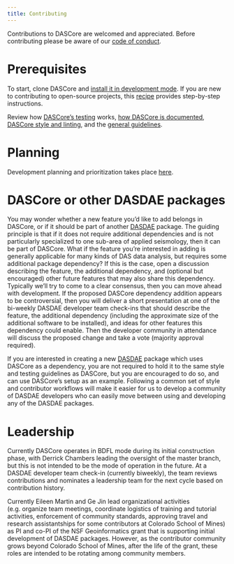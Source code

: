 ```yaml
---
title: Contributing
---
```


Contributions to DASCore are welcomed and appreciated. Before contributing
please be aware of our [code of conduct](code_of_conduct.qmd).

# Prerequisites

To start, clone DASCore and [install it in development mode](dev_install.qmd). If you are new to contributing to open-source projects, this [recipe](../recipes/how_to_contribute.qmd) provides step-by-step instructions.

Review how [DASCore's testing](testing.qmd) works, [how DASCore is documented](documentation.qmd),
[DASCore style and linting](style_and_linting.qmd), and the [general guidelines](general_guidelines.qmd).



# Planning

Development planning and prioritization takes place [here](https://github.com/orgs/DASDAE/projects/2).

# DASCore or other DASDAE packages

You may wonder whether a new feature you'd like to add belongs in DASCore, or if it should be part of another [DASDAE](https://github.com/DASDAE) package. The guiding principle is that if it does not require additional dependencies and is not particularly specialized to one sub-area of applied seismology, then it can be part of DASCore. What if the feature you're interested in adding is generally applicable for many kinds of DAS data analysis, but requires some additional package dependency? If this is the case, open a discussion describing the feature, the additional dependency, and (optional but encouraged) other future features that may also share this dependency. Typically we'll try to come to a clear consensus, then you can move ahead with development. If the proposed DASCore dependency addition appears to be controversial, then you will deliver a short presentation at one of the bi-weekly DASDAE developer team check-ins that should describe the feature, the additional dependency (including the approximate size of the additional software to be installed), and ideas for other features this dependency could enable. Then the developer community in attendance will discuss the proposed change and take a vote (majority approval required).

If you are interested in creating a new [DASDAE](https://github.com/DASDAE) package which uses DASCore as a dependency, you are not required to hold it to the same style and testing guidelines as DASCore, but you are encouraged to do so, and can use DASCore's setup as an example. Following a common set of style and contributor workflows will make it easier for us to develop a community of DASDAE developers who can easily move between using and developing any of the DASDAE packages.

# Leadership

Currently DASCore operates in BDFL mode during its initial construction phase, with Derrick Chambers leading the oversight of the master branch, but this is not intended to be the mode of operation in the future. At a DASDAE developer team check-in (currently biweekly), the team reviews contributions and nominates a leadership team for the next cycle based on contribution history.

Currently Eileen Martin and Ge Jin lead organizational activities (e.g. organize team meetings, coordinate logistics of training and tutorial activities, enforcement of community standards, approving travel and research assistantships for some contributors at Colorado School of Mines) as PI and co-PI of the NSF Geoinformatics grant that is supporting initial development of DASDAE packages. However, as the contributor community grows beyond Colorado School of Mines, after the life of the grant, these roles are intended to be rotating among community members.
